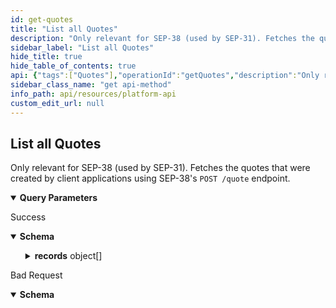 ```yaml
---
id: get-quotes
title: "List all Quotes"
description: "Only relevant for SEP-38 (used by SEP-31). Fetches the quotes that were created by client applications using SEP-38's `POST /quote` endpoint."
sidebar_label: "List all Quotes"
hide_title: true
hide_table_of_contents: true
api: {"tags":["Quotes"],"operationId":"getQuotes","description":"Only relevant for SEP-38 (used by SEP-31). Fetches the quotes that were created by client applications using SEP-38's `POST /quote` endpoint.","parameters":[{"in":"query","name":"order","description":"Either ascending or descending by `order_by` value.","required":false,"schema":{"type":"string","enum":["asc","desc"],"default":"desc"}},{"in":"query","name":"order_by","description":"The data to be used for ordering transactions.","required":false,"schema":{"type":"string","enum":["created_at","expires_at","used_at"],"default":"created_at"}},{"in":"query","name":"cursor","description":"Cursor used for pagination. Each response will include a `cursor` value that can be used to view the next page, assuming all other parameters kept the same.","required":false,"schema":{"type":"string"}},{"in":"query","name":"after","description":"Timestamp for which all `order_by` values will be after (exclusive), in UTC.","required":false,"schema":{"type":"string","format":"date-time"}},{"in":"query","name":"before","description":"Timestamp for which all `order_by` values will be before (exclusive), in UTC.","required":false,"schema":{"type":"string","format":"date-time"}}],"responses":{"200":{"description":"Success","content":{"application/json":{"schema":{"type":"object","properties":{"records":{"type":"array","items":{"type":"object","properties":{"id":{"type":"string"},"sell_amount":{"type":"string"},"sell_asset":{"type":"string"},"buy_amount":{"type":"string"},"buy_asset":{"type":"string"},"expires_at":{"type":"string","format":"date-time"},"price":{"type":"string"},"total_price":{"type":"string"},"creator":{"type":"object","description":"StellarId's are objects that identify end-users and SEP-31 Sending Anchors, but not SEP-31 Receiving Anchors.\n\nFor a SEP-12 customer, the `id` field should be sufficient to fully identify the customer in the business' Backend.\n\nFor a SEP-31 Sending Anchor, the `account` field should be used.\n","properties":{"id":{"type":"string","description":"The `id` of the customer registered through SEP-12."},"account":{"type":"string","description":"Either the Stellar account or Muxed account address of the on-chain entity."}},"title":"StellarId"},"transaction_id":{"type":"string"},"created_at":{"type":"string","format":"date-time"}},"title":"Quote"}},"cursor":{"type":"string"}}}}}},"400":{"description":"Bad Request","content":{"application/json":{"schema":{"type":"object","properties":{"error":{"type":"string"},"id":{"type":"string"}},"required":["error"],"title":"Error"}}}}},"method":"get","path":"/exchange/quotes","info":{"version":"2.0.0","title":"Platform API"},"postman":{"name":"List all Quotes","description":{"content":"Only relevant for SEP-38 (used by SEP-31). Fetches the quotes that were created by client applications using SEP-38's `POST /quote` endpoint.","type":"text/plain"},"url":{"path":["exchange","quotes"],"host":["{{baseUrl}}"],"query":[{"disabled":false,"description":{"content":"Either ascending or descending by `order_by` value.","type":"text/plain"},"key":"order","value":""},{"disabled":false,"description":{"content":"The data to be used for ordering transactions.","type":"text/plain"},"key":"order_by","value":""},{"disabled":false,"description":{"content":"Cursor used for pagination. Each response will include a `cursor` value that can be used to view the next page, assuming all other parameters kept the same.","type":"text/plain"},"key":"cursor","value":""},{"disabled":false,"description":{"content":"Timestamp for which all `order_by` values will be after (exclusive), in UTC.","type":"text/plain"},"key":"after","value":""},{"disabled":false,"description":{"content":"Timestamp for which all `order_by` values will be before (exclusive), in UTC.","type":"text/plain"},"key":"before","value":""}],"variable":[]},"header":[{"key":"Accept","value":"application/json"}],"method":"GET"}}
sidebar_class_name: "get api-method"
info_path: api/resources/platform-api
custom_edit_url: null
---
```



## List all Quotes



Only relevant for SEP-38 (used by SEP-31). Fetches the quotes that were created by client applications using SEP-38's `POST /quote` endpoint.

<details style={{"marginBottom":"1rem"}} data-collapsed={false} open={true}><summary style={{}}><strong>Query Parameters</strong></summary><div><ul><ParamsItem className={"paramsItem"} param={{"in":"query","name":"order","description":"Either ascending or descending by `order_by` value.","required":false,"schema":{"type":"string","enum":["asc","desc"],"default":"desc"}}}></ParamsItem><ParamsItem className={"paramsItem"} param={{"in":"query","name":"order_by","description":"The data to be used for ordering transactions.","required":false,"schema":{"type":"string","enum":["created_at","expires_at","used_at"],"default":"created_at"}}}></ParamsItem><ParamsItem className={"paramsItem"} param={{"in":"query","name":"cursor","description":"Cursor used for pagination. Each response will include a `cursor` value that can be used to view the next page, assuming all other parameters kept the same.","required":false,"schema":{"type":"string"}}}></ParamsItem><ParamsItem className={"paramsItem"} param={{"in":"query","name":"after","description":"Timestamp for which all `order_by` values will be after (exclusive), in UTC.","required":false,"schema":{"type":"string","format":"date-time"}}}></ParamsItem><ParamsItem className={"paramsItem"} param={{"in":"query","name":"before","description":"Timestamp for which all `order_by` values will be before (exclusive), in UTC.","required":false,"schema":{"type":"string","format":"date-time"}}}></ParamsItem></ul></div></details><div><ApiTabs><TabItem label={"200"} value={"200"}><div>

Success

</div><div><MimeTabs schemaType={"response"}><TabItem label={"application/json"} value={"application/json"}><SchemaTabs><TabItem label={"Schema"} value={"Schema"}><details style={{}} data-collapsed={false} open={true}><summary style={{"textAlign":"left"}}><strong>Schema</strong></summary><div style={{"textAlign":"left","marginLeft":"1rem"}}></div><ul style={{"marginLeft":"1rem"}}><SchemaItem collapsible={true} className={"schemaItem"}><details style={{}}><summary style={{}}><strong>records</strong><span style={{"opacity":"0.6"}}> object[]</span></summary><div style={{"marginLeft":"1rem"}}><li><div style={{"fontSize":"var(--ifm-code-font-size)","opacity":"0.6","marginLeft":"-.5rem","paddingBottom":".5rem"}}>Array [</div></li><SchemaItem collapsible={false} name={"id"} required={false} schemaName={"string"} qualifierMessage={undefined} schema={{"type":"string"}}></SchemaItem><SchemaItem collapsible={false} name={"sell_amount"} required={false} schemaName={"string"} qualifierMessage={undefined} schema={{"type":"string"}}></SchemaItem><SchemaItem collapsible={false} name={"sell_asset"} required={false} schemaName={"string"} qualifierMessage={undefined} schema={{"type":"string"}}></SchemaItem><SchemaItem collapsible={false} name={"buy_amount"} required={false} schemaName={"string"} qualifierMessage={undefined} schema={{"type":"string"}}></SchemaItem><SchemaItem collapsible={false} name={"buy_asset"} required={false} schemaName={"string"} qualifierMessage={undefined} schema={{"type":"string"}}></SchemaItem><SchemaItem collapsible={false} name={"expires_at"} required={false} schemaName={"date-time"} qualifierMessage={undefined} schema={{"type":"string","format":"date-time"}}></SchemaItem><SchemaItem collapsible={false} name={"price"} required={false} schemaName={"string"} qualifierMessage={undefined} schema={{"type":"string"}}></SchemaItem><SchemaItem collapsible={false} name={"total_price"} required={false} schemaName={"string"} qualifierMessage={undefined} schema={{"type":"string"}}></SchemaItem><SchemaItem collapsible={true} className={"schemaItem"}><details style={{}}><summary style={{}}><strong>creator</strong><span style={{"opacity":"0.6"}}> object</span></summary><div style={{"marginLeft":"1rem"}}><div style={{"marginTop":".5rem","marginBottom":".5rem"}}>

StellarId's are objects that identify end-users and SEP-31 Sending Anchors, but not SEP-31 Receiving Anchors.

For a SEP-12 customer, the `id` field should be sufficient to fully identify the customer in the business' Backend.

For a SEP-31 Sending Anchor, the `account` field should be used.


</div><SchemaItem collapsible={false} name={"id"} required={false} schemaName={"string"} qualifierMessage={undefined} schema={{"type":"string","description":"The `id` of the customer registered through SEP-12."}}></SchemaItem><SchemaItem collapsible={false} name={"account"} required={false} schemaName={"string"} qualifierMessage={undefined} schema={{"type":"string","description":"Either the Stellar account or Muxed account address of the on-chain entity."}}></SchemaItem></div></details></SchemaItem><SchemaItem collapsible={false} name={"transaction_id"} required={false} schemaName={"string"} qualifierMessage={undefined} schema={{"type":"string"}}></SchemaItem><SchemaItem collapsible={false} name={"created_at"} required={false} schemaName={"date-time"} qualifierMessage={undefined} schema={{"type":"string","format":"date-time"}}></SchemaItem><li><div style={{"fontSize":"var(--ifm-code-font-size)","opacity":"0.6","marginLeft":"-.5rem"}}>]</div></li></div></details></SchemaItem><SchemaItem collapsible={false} name={"cursor"} required={false} schemaName={"string"} qualifierMessage={undefined} schema={{"type":"string"}}></SchemaItem></ul></details></TabItem><TabItem label={"Example (from schema)"} value={"Example (from schema)"}><ResponseSamples responseExample={"{\n  \"records\": [\n    {\n      \"id\": \"string\",\n      \"sell_amount\": \"string\",\n      \"sell_asset\": \"string\",\n      \"buy_amount\": \"string\",\n      \"buy_asset\": \"string\",\n      \"expires_at\": \"2023-03-30T16:39:26.885Z\",\n      \"price\": \"string\",\n      \"total_price\": \"string\",\n      \"creator\": {\n        \"id\": \"string\",\n        \"account\": \"string\"\n      },\n      \"transaction_id\": \"string\",\n      \"created_at\": \"2023-03-30T16:39:26.885Z\"\n    }\n  ],\n  \"cursor\": \"string\"\n}"} language={"json"}></ResponseSamples></TabItem></SchemaTabs></TabItem></MimeTabs></div></TabItem><TabItem label={"400"} value={"400"}><div>

Bad Request

</div><div><MimeTabs schemaType={"response"}><TabItem label={"application/json"} value={"application/json"}><SchemaTabs><TabItem label={"Schema"} value={"Schema"}><details style={{}} data-collapsed={false} open={true}><summary style={{"textAlign":"left"}}><strong>Schema</strong></summary><div style={{"textAlign":"left","marginLeft":"1rem"}}></div><ul style={{"marginLeft":"1rem"}}><SchemaItem collapsible={false} name={"error"} required={true} schemaName={"string"} qualifierMessage={undefined} schema={{"type":"string"}}></SchemaItem><SchemaItem collapsible={false} name={"id"} required={false} schemaName={"string"} qualifierMessage={undefined} schema={{"type":"string"}}></SchemaItem></ul></details></TabItem><TabItem label={"Example (from schema)"} value={"Example (from schema)"}><ResponseSamples responseExample={"{\n  \"error\": \"string\",\n  \"id\": \"string\"\n}"} language={"json"}></ResponseSamples></TabItem></SchemaTabs></TabItem></MimeTabs></div></TabItem></ApiTabs></div>
      